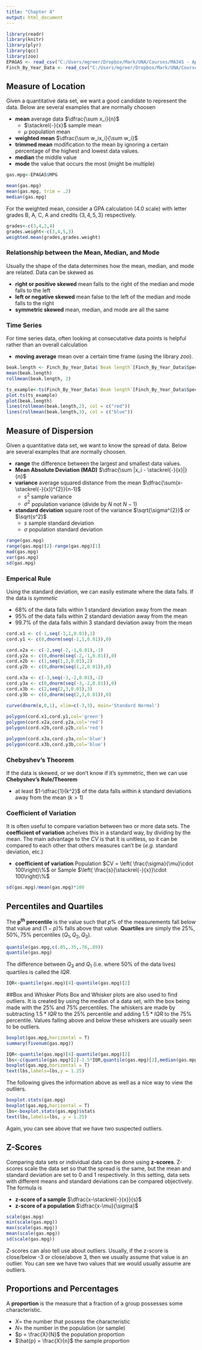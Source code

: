 ---
title: "Chapter 4"
output: html_document
---

```{r setup, include=FALSE}
library(readr)
library(knitr)
library(plyr)
library(qcc)
library(zoo)
EPAGAS <- read_csv("C:/Users/mgreer/Dropbox/Mark/UNA/Courses/MA345 - Applied Statistics/Datasets/CSV/Examples/EPAGAS.CSV")
Finch_By_Year_Data <- read_csv("C:/Users/mgreer/Dropbox/Mark/UNA/Courses/MA345 - Applied Statistics/Datasets/Hawkes DataSets/Finch_By_Year_Data.csv")
```

## Measure of Location
Given a quantitative data set, we want a good candidate to represent the data.  Below are several examples that are normally choosen

  * **mean** average data $\dfrac{\sum x_i}{n}$
    + $\stackrel{-}{x}$ sample mean
    + $\mu$ population mean
  * **weighted mean** $\dfrac{\sum w_ix_i}{\sum w_i}$
  * **trimmed mean** modification to the mean by ignoring a certain percentage of the highest and lowest data values.
  * **median** the middle value
  * **mode** the value that occurs the most (might be multiple)
  

```{r include=FALSE}
gas.mpg<-EPAGAS$MPG
```

```{r}
mean(gas.mpg)
mean(gas.mpg, trim = .2)
median(gas.mpg)
```

For the weighted mean, consider a GPA calculation (4.0 scale) with letter grades B, A, C, A and credits $\{3, 4, 5, 3\}$ respectively.

```{r}
grades<-c(3,4,2,4)
grades.weight<-c(3,4,5,3)
weighted.mean(grades,grades.weight)
```

### Relationship between the Mean, Median, and Mode
Usually the shape of the data determines how the mean, median, and mode are related.  Data can be skewed as

  * **right or positive skewed** mean falls to the right of the median and mode falls to the left
  * **left or negative skewed** mean false to the left of the median and mode falls to the right
  * **symmetric skewed** mean, median, and mode are all the same

### Time Series 
For time series data, often looking at consecutative data points is helpful rather than an overall calculation

  * **moving average** mean over a certain time frame (using the library *zoo*).
  
```{r}
beak.length <- Finch_By_Year_Data$`Beak length`[Finch_By_Year_Data$Species == "fortis"]
mean(beak.length)
rollmean(beak.length, 2)
```

```{r}
ts_example<-ts(Finch_By_Year_Data$`Beak length`[Finch_By_Year_Data$Species == "fortis"], frequency = 1, start = c(1973,1))
plot.ts(ts_example)
plot(beak.length)
lines(rollmean(beak.length,2), col = c("red"))
lines(rollmean(beak.length,3), col = c("blue"))
```

## Measure of Dispersion
Given a quantitative data set, we want to know the spread of data.  Below are several examples that are normally choosen.

  * **range** the difference between the largest and smallest data values.
  * **Mean Absolute Deviation (MAD)** $\dfrac{\sum |x_i - \stackrel{-}{x}|}{n}$
  * **variance** average squared distance from the mean $\dfrac{\sum(x-\stackrel{-}{x})^{2}}{n-1}$
    + $s^2$ sample variance
    + $\sigma^2$ population variance (divide by $N$ not $N-1$)
  * **standard deviation** square root of the variance $\sqrt{\sigma^{2}}$ or $\sqrt{s^2}$
    + $s$ sample standard deviation
    + $\sigma$ population standard deviation
  
```{r}
range(gas.mpg)
range(gas.mpg)[2]-range(gas.mpg)[1]
mad(gas.mpg)
var(gas.mpg)
sd(gas.mpg)
```

### Emperical Rule
Using the standard deviation, we can easily estimate where the data falls.  If the data is *symmetic*

  * $68\%$ of the data falls within 1 standard deviation away from the mean
  * $95\%$ of the data falls within 2 standard deviation away from the mean
  * $99.7\%$ of the data falls within 3 standard deviation away from the mean
  
```{r echo=FALSE}
cord.x1 <- c(-1,seq(-1,1,0.01),1) 
cord.y1 <- c(0,dnorm(seq(-1,1,0.01)),0) 

cord.x2a <- c(-2,seq(-2,-1,0.01),-1) 
cord.y2a <- c(0,dnorm(seq(-2,-1,0.01)),0) 
cord.x2b <- c(1,seq(1,2,0.01),2) 
cord.y2b <- c(0,dnorm(seq(1,2,0.01)),0) 

cord.x3a <- c(-3,seq(-3,-2,0.01),-2) 
cord.y3a <- c(0,dnorm(seq(-3,-2,0.01)),0) 
cord.x3b <- c(2,seq(2,3,0.01),3) 
cord.y3b <- c(0,dnorm(seq(2,3,0.01)),0) 

curve(dnorm(x,0,1), xlim=c(-3,3), main='Standard Normal') 
 
polygon(cord.x1,cord.y1,col='green')
polygon(cord.x2a,cord.y2a,col='red')
polygon(cord.x2b,cord.y2b,col='red')

polygon(cord.x3a,cord.y3a,col='blue')
polygon(cord.x3b,cord.y3b,col='blue')
```
  
### Chebyshev's Theorem

If the data is skewed, or we don't know if it's symmetric, then we can use **Chebyshev's Rule/Theorem**

  * at least $1-\dfrac{1}{k^2}$ of the data falls within $k$ standard deviations away from the mean ($k>1$)
  
### Coefficient of Variation
It is often useful to compare variation between two or more data sets.  The **coefficient of variation** acheives this in a standard way, by dividing by the mean.  The main advantage to the $CV$ is that it is unitless, so it can be compared to each other that others measures can't be (*e.g.* standard deviation, etc.)

  * **coefficient of variation** Population $CV = \left( \frac{\sigma}{\mu}\cdot 100\right)\%$ or Sample $\left( \frac{s}{\stackrel{-}{x}}\cdot 100\right)\%$
  
```{r}
sd(gas.mpg)/mean(gas.mpg)*100
```
  
## Percentiles and Quartiles
The **p^th^ percentile** is the value such that $p\%$ of the measurements fall below that value and $(1-p)\%$ falls above that value.  **Quartiles** are simply the $25\%,50\%,75\%$ percentiles ($Q_1, Q_2, Q_3$).

```{r}
quantile(gas.mpg,c(.05,.35,.76,.89))
quantile(gas.mpg)
```

The difference between $Q_3$ and $Q_1$ (i.e. where $50\%$ of the data lives) quartiles is called the $IQR$.

```{r}
IQR<-quantile(gas.mpg)[4]-quantile(gas.mpg)[2]
```

##Box and Whisker Plots
Box and Whisker plots are also used to find outliers.  It is created by using the median of a data set, with the box being made with the $25\%$ and $75\%$ percentiles.  The whiskers are made by subtracting $1.5*IQR$ to the $25\%$ percentile and adding $1.5*IQR$ to the $75\%$ percentile.  Values falling above and below these whiskers are usually seen to be outliers.

```{r}
boxplot(gas.mpg,horizontal = T)
summary(fivenum(gas.mpg))
```

```{r}
IQR<-quantile(gas.mpg)[4]-quantile(gas.mpg)[2]
lbs<-c(quantile(gas.mpg)[2]-1.5*IQR,quantile(gas.mpg)[2],median(gas.mpg),quantile(gas.mpg)[4],quantile(gas.mpg)[4]+1.5*IQR)
boxplot(gas.mpg,horizontal = T)
text(lbs,labels=lbs,y = 1.25)
```

The following gives the information above as well as a nice way to view the outliers.

```{r}
boxplot.stats(gas.mpg)
boxplot(gas.mpg,horizontal = T)
lbs<-boxplot.stats(gas.mpg)$stats
text(lbs,labels=lbs, y = 1.25)
```

Again, you can see above that we have two suspected outliers.

## Z-Scores
Comparing data sets or individual data can be done using **z-scores**.  Z-scores scale the data set so that the spread is the same, but the mean and standard deviation are set to 0 and 1 respectively.  In this setting, data sets with different means and standard deviations can be compared objectively.  The formula is

  * **z-score of a sample** $\dfrac{x-\stackrel{-}{x}}{s}$
  * **z-score of a population** $\dfrac{x-\mu}{\sigma}$
  
```{r}
scale(gas.mpg)
min(scale(gas.mpg))
max(scale(gas.mpg))
mean(scale(gas.mpg))
sd(scale(gas.mpg))
```

Z-scores can also tell use about outliers.  Usually, if the z-score is close/below -3 or close/above 3, then we usually assume that value is an outlier.  You can see we have two values that we would usually assume are outliers.

## Proportions and Percentages
A **proportion** is the measure that a fraction of a group possesses some characteristic.

  * $X =$ the number that possess the characteristic
  * $N =$ the number in the population (or sample)
  * $p = \frac{X}{N}$ the population proportion
  * $\hat{p} = \frac{X}{n}$ the sample proportion
